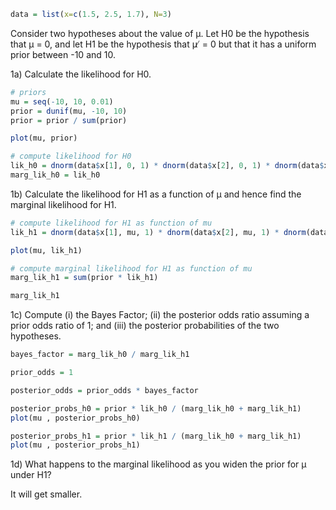 ```r
data = list(x=c(1.5, 2.5, 1.7), N=3)
```


Consider two hypotheses about the value of μ. Let H0 be the hypothesis that μ = 0, and let H1
be the hypothesis that μ ̸ = 0 but that it has a uniform prior between -10 and 10.

1a) Calculate the likelihood for H0.

```r
# priors
mu = seq(-10, 10, 0.01)
prior = dunif(mu, -10, 10)
prior = prior / sum(prior)

plot(mu, prior)

# compute likelihood for H0
lik_h0 = dnorm(data$x[1], 0, 1) * dnorm(data$x[2], 0, 1) * dnorm(data$x[3], 0, 1) 
marg_lik_h0 = lik_h0
```

1b) Calculate the likelihood for H1 as a function of μ and hence find the marginal likelihood for H1.

```r
# compute likelihood for H1 as function of mu
lik_h1 = dnorm(data$x[1], mu, 1) * dnorm(data$x[2], mu, 1) * dnorm(data$x[3], mu, 1)

plot(mu, lik_h1)

# compute marginal likelihood for H1 as function of mu
marg_lik_h1 = sum(prior * lik_h1)

marg_lik_h1
```

1c) Compute (i) the Bayes Factor; (ii) the posterior odds ratio assuming a prior odds ratio of 1; and (iii) the posterior probabilities of the two hypotheses.

```r
bayes_factor = marg_lik_h0 / marg_lik_h1

prior_odds = 1

posterior_odds = prior_odds * bayes_factor

posterior_probs_h0 = prior * lik_h0 / (marg_lik_h0 + marg_lik_h1)
plot(mu , posterior_probs_h0)
```
```r
posterior_probs_h1 = prior * lik_h1 / (marg_lik_h0 + marg_lik_h1)
plot(mu , posterior_probs_h1)
```

1d) What happens to the marginal likelihood as you widen the prior for μ under H1?

It will get smaller.

